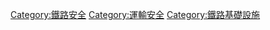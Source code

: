 {{Commonscat|Rail transport safety}}

[[Category:鐵路安全|Category:鐵路安全]]
[[Category:運輸安全|Category:運輸安全]]
[[Category:鐵路基礎設施|Category:鐵路基礎設施]]